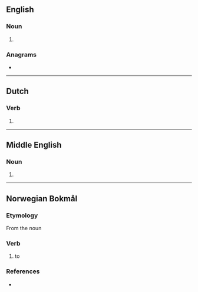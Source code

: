 ==English==

===Noun===
{{en-noun}}

# {{obsolete spelling of|storm|lang=en}}

===Anagrams===
* {{anagrams|en|Morets|Strome|Tomers|metros|romset}}

----

==Dutch==

===Verb===
{{nl-verb-form}}

# {{nl-verb form of|n=sg|t=pres|m=subj|stormen}}

----

==Middle English==

===Noun===
{{head|enm|noun}}

# {{alternative form of|storm|lang=enm}}

----

==Norwegian Bokmål==

===Etymology===
From the noun {{m|nb|storm}}

===Verb===
{{head|nb|verb|imperative|storm|present tense|stormer|passive|stormes|simple past and past participle|storma|or|stormet|present participle|stormende}}

# to {{l|en|storm}}

===References===
* {{R:The Bokmål Dictionary}}